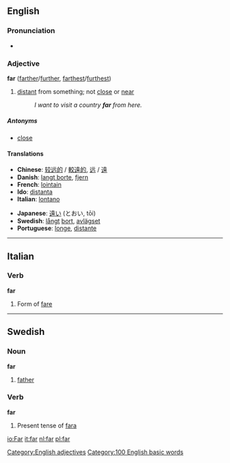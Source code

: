 ==English==
===Pronunciation===
*{{audio|en-us-far.ogg|Audio (US)}}

===Adjective===
'''far''' ([[farther]]/[[further]], [[farthest]]/[[furthest]])
#[[distant]] from something; not [[close]] or [[near]]
#:''I want to visit a country '''far''' from here.''

=====Antonyms=====
*[[close]]

====Translations====
{{top}}<!--languages from A to I go here-->
*'''Chinese''': [[较远的]] / [[較遠的]], [[远]] / [[遠]]
*'''Danish''': [[langt borte]], [[fjern]]
*'''French''': [[lointain]]
*'''Ido''': [[distanta]]
*'''Italian''': [[lontano]]
{{mid}}<!--languages from J to Z go here-->
*'''Japanese''': [[遠い]] (とおい, tōi)
*'''Swedish''': [[långt]] [[bort]], [[avlägset]]
*'''Portuguese''': [[longe]], [[distante]]
{{bottom}}

----

==Italian==
=== Verb ===
'''far'''

#Form of [[fare]]

----

==Swedish==
===Noun===
'''far'''

#[[father]]

===Verb===
'''far'''

#Present tense of [[fara#verb|fara]]

[[Category:English adjectives]]
[[Category:100 English basic words]]

[[io:Far]]
[[it:far]]
[[nl:far]]
[[pl:far]]